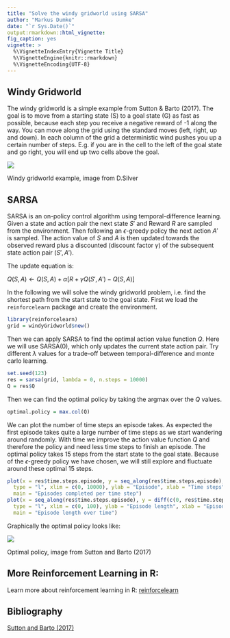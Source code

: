 ```yaml
---
title: "Solve the windy gridworld using SARSA"
author: "Markus Dumke"
date: "`r Sys.Date()`"
output:rmarkdown::html_vignette:
fig_caption: yes
vignette: >
  %\VignetteIndexEntry{Vignette Title}
  %\VignetteEngine{knitr::rmarkdown}
  %\VignetteEncoding{UTF-8}
---
```

  
## Windy Gridworld
  
The windy gridworld is a simple example from Sutton & Barto (2017). The goal is to move from a starting state (S) to a goal state (G) as fast as possible, because each step you receive a negative reward of -1 along the way. You can move along the grid using the standard moves (left, right, up and down). In each column of the grid a deterministic wind pushes you up a certain number of steps. E.g. if you are in the cell to the left of the goal state and go right, you will end up two cells above the goal.
 
<div class="figure">
<img src="windy_gridworld.PNG"/>
<p class="caption">Windy gridworld example, image from D.Silver</p>
</div>

## SARSA

SARSA is an on-policy control algorithm using temporal-difference learning. Given a state and action pair the next state $S'$ and Reward $R$ are sampled from the environment. Then following an $\epsilon$-greedy policy the next action $A'$ is sampled. The action value of $S$ and $A$ is then updated towards the observed reward plus a discounted (discount factor $\gamma$) of the subsequent state action pair $(S', A')$.

The update equation is: 

$Q(S, A) \leftarrow  Q(S, A) + \alpha[R + \gamma Q(S', A') - Q(S, A)]$

In the following we will solve the windy gridworld problem, i.e. find the shortest path from the start state to the goal state. First we load the `reinforcelearn` package and create the environment. 

```r
library(reinforcelearn)
grid = windyGridworld$new()
```

Then we can apply SARSA to find the optimal action value function $Q$. Here we will use SARSA(0), which only updates the current state action pair. Try different $\lambda$ values for a trade-off between temporal-difference and monte carlo learning.

```r
set.seed(123)
res = sarsa(grid, lambda = 0, n.steps = 10000)
Q = res$Q
```

Then we can find the optimal policy by taking the argmax over the $Q$ values.

```r
optimal.policy = max.col(Q)
```

We can plot the number of time steps an episode takes. As expected the first episode takes quite a large number of time steps as we start wandering around randomly. With time we improve the action value function $Q$ and therefore the policy and need less time steps to finish an episode. The optimal policy takes 15 steps from the start state to the goal state. Because of the $\epsilon$-greedy policy we have chosen, we will still explore and fluctuate around these optimal 15 steps.

```r
plot(x = res$time.steps.episode, y = seq_along(res$time.steps.episode), 
  type = "l", xlim = c(0, 10000), ylab = "Episode", xlab = "Time steps", 
  main = "Episodes completed per time step")
plot(x = seq_along(res$time.steps.episode), y = diff(c(0, res$time.steps.episode)), 
  type = "l", xlim = c(0, 100), ylab = "Episode length", xlab = "Episode", 
  main = "Episode length over time")
```

Graphically the optimal policy looks like:

<div class="figure">
<img src="optimal_policy.PNG"/>
<p class="caption">Optimal policy, image from Sutton and Barto (2017)</p>
</div>


## More Reinforcement Learning in R:

Learn more about reinforcement learning in R: [reinforcelearn](https://github.com/markdumke/reinforcelearn)

## Bibliography

[Sutton and Barto (2017)](https://webdocs.cs.ualberta.ca/~sutton/book/bookdraft2016sep.pdf#page=156)
